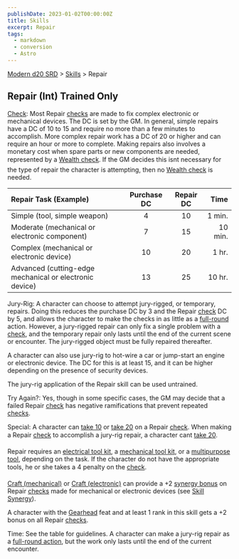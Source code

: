 ```yaml
---
publishDate: 2023-01-02T00:00:00Z
title: Skills
excerpt: Repair
tags:
  - markdown
  - conversion
  - Astro
---
```


[Modern d20 SRD](/#modernD20) > [Skills](modern-d20-srd-skills-index) > Repair

## Repair (Int) Trained Only

[Check](modern-d20-srd-skills-skill-basics-php#skill-check-index): Most Repair [checks](modern-d20-srd-skills-skill-basics-php#skill-check-index) are made to fix complex electronic or mechanical devices. The DC is set by the GM. In general, simple repairs have a DC of 10 to 15 and require no more than a few minutes to accomplish. More complex repair work has a DC of 20 or higher and can require an hour or more to complete. Making repairs also involves a monetary cost when spare parts or new components are needed, represented by a [Wealth check](modern-d20-srd-wealth-wealth-check). If the GM decides this isnt necessary for the type of repair the character is attempting, then no [Wealth check](modern-d20-srd-wealth-wealth-check) is needed.

| Repair Task (Example)                                   | Purchase DC | Repair DC |    Time |
| :------------------------------------------------------ | :---------: | :-------: | ------: |
| Simple (tool, simple weapon)                            |      4      |    10     |  1 min. |
| Moderate (mechanical or electronic component)           |      7      |    15     | 10 min. |
| Complex (mechanical or electronic device)               |     10      |    20     |   1 hr. |
| Advanced (cutting-edge mechanical or electronic device) |     13      |    25     |  10 hr. |

Jury-Rig: A character can choose to attempt jury-rigged, or temporary, repairs. Doing this reduces the purchase DC by 3 and the Repair [check](modern-d20-srd-skills-skill-basics-php#skill-check-index) DC by 5, and allows the character to make the checks in as little as a [full-round](modern-d20-srd-combat-full-round-actions) action. However, a jury-rigged repair can only fix a single problem with a [check](modern-d20-srd-skills-skill-basics-php#skill-check-index), and the temporary repair only lasts until the end of the current scene or encounter. The jury-rigged object must be fully repaired thereafter.

A character can also use jury-rig to hot-wire a car or jump-start an engine or electronic device. The DC for this is at least 15, and it can be higher depending on the presence of security devices.

The jury-rig application of the Repair skill can be used untrained.

Try Again?: Yes, though in some specific cases, the GM may decide that a failed Repair [check](modern-d20-srd-skills-skill-basics-php#skill-check-index) has negative ramifications that prevent repeated [checks](modern-d20-srd-skills-skill-basics-php#skill-check-index).

Special: A character can [take 10](modern-d20-srd-skills-skill-basics-php#take10-index) or [take 20](modern-d20-srd-skills-skill-basics-php#take20-index) on a Repair [check](modern-d20-srd-skills-skill-basics-php#skill-check-index). When making a Repair [check](modern-d20-srd-skills-skill-basics-php#skill-check-index) to accomplish a jury-rig repair, a character cant [take 20](modern-d20-srd-skills-skill-basics-php#take20-index).

Repair requires an [electrical tool kit](modern-d20-srd-equipment-professional-equipment), a [mechanical tool kit](modern-d20-srd-equipment-professional-equipment), or a [multipurpose tool](modern-d20-srd-equipment-professional-equipment), depending on the task. If the character do not have the appropriate tools, he or she takes a 4 penalty on the [check](modern-d20-srd-skills-skill-basics-php#skill-check-index).

[Craft (mechanical)](modern-d20-srd-skills-craft-mechanical) or [Craft (electronic)](modern-d20-srd-skills-craft-electronic) can provide a +2 [synergy bonus](modern-d20-srd-skills-skill-basics-php#skill-synergy-index) on Repair [checks](modern-d20-srd-skills-skill-basics-php#skill-check-index) made for mechanical or electronic devices (see [Skill Synergy](modern-d20-srd-skills-skill-basics-php#skill-synergy-index)).

A character with the [Gearhead](modern-d20-srd-feats-gearhead) feat and at least 1 rank in this skill gets a +2 bonus on all Repair [checks](modern-d20-srd-skills-skill-basics-php#skill-check-index).

Time: See the table for guidelines. A character can make a jury-rig repair
as a [full-round action](modern-d20-srd-combat-full-round-actions), but the work only lasts until the end of the current
encounter.
